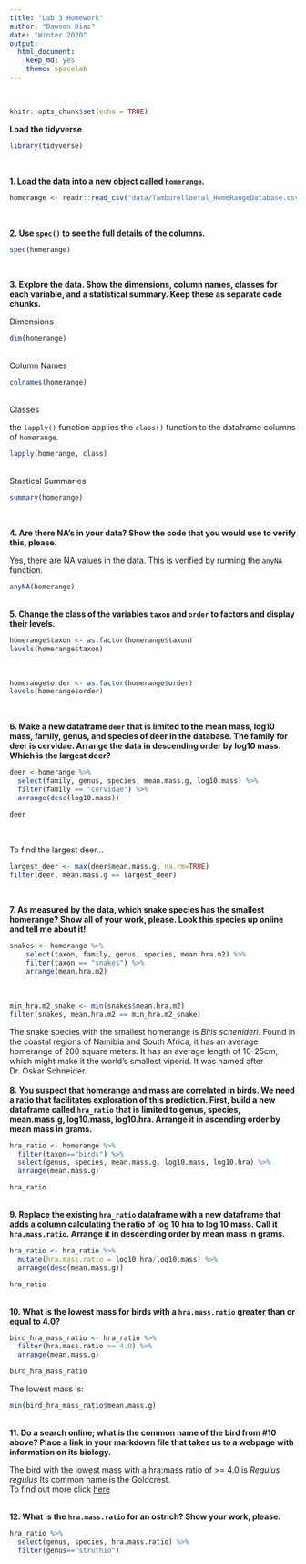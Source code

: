 ```yaml
---
title: "Lab 3 Homework"
author: "Dawson Diaz"
date: "Winter 2020"
output:
  html_document: 
    keep_md: yes
    theme: spacelab
---
```

<br>
```r
knitr::opts_chunk$set(echo = TRUE)
```


**Load the tidyverse**

```r
library(tidyverse)
```

<br>

**1. Load the data into a new object called `homerange`.**  

```r
homerange <- readr::read_csv("data/Tamburelloetal_HomeRangeDatabase.csv")
```

<br>

**2. Use `spec()` to see the full details of the columns.**

```r
spec(homerange)
```

<br>

**3. Explore the data. Show the dimensions, column names, classes for each variable, and a statistical summary. Keep these as separate code chunks. **

Dimensions
```r
dim(homerange)
```
<br>
Column Names
```r
colnames(homerange)
```
<br>
Classes

the  `lapply()` function applies the `class()` function to the dataframe columns of `homerange`.
```r
lapply(homerange, class)
```
<br>
Stastical Summaries
```r
summary(homerange)
```

<br>

**4. Are there NA's in your data? Show the code that you would use to verify this, please.**

Yes, there are NA values in the data. This is verified by running the `anyNA` function.
```r
anyNA(homerange)
```

<br>
**5. Change the class of the variables `taxon` and `order` to factors and display their levels.**

```r
homerange$taxon <- as.factor(homerange$taxon)
levels(homerange$taxon)
```

<br>

```r
homerange$order <- as.factor(homerange$order)
levels(homerange$order)
```

<br>


**6. Make a new dataframe `deer` that is limited to the mean mass, log10 mass, family, genus, and species of deer in the database. The family for deer is cervidae. Arrange the data in descending order by log10 mass. Which is the largest deer?** 

```r
deer <-homerange %>%
  select(family, genus, species, mean.mass.g, log10.mass) %>% 
  filter(family == "cervidae") %>% 
  arrange(desc(log10.mass))
```

```r
deer
```

<br>

To find the largest deer...
```r
largest_deer <- max(deer$mean.mass.g, na.rm=TRUE)
filter(deer, mean.mass.g == largest_deer)
```

<br>

**7. As measured by the data, which snake species has the smallest homerange? Show all of your work, please. Look this species up online and tell me about it!**  

```r
snakes <- homerange %>% 
    select(taxon, family, genus, species, mean.hra.m2) %>% 
    filter(taxon == "snakes") %>% 
    arrange(mean.hra.m2)
```
<br>
```r
min_hra.m2_snake <- min(snakes$mean.hra.m2)
filter(snakes, mean.hra.m2 == min_hra.m2_snake)
```
The snake species with the smallest homerange is *Bitis schenideri*. Found in the coastal regions of Namibia and South Africa, it has an average homerange of 200 square meters. It has an average length of 10-25cm, which might make it the world's smallest viperid. It was named after Dr. Oskar Schneider.
<br><br>
**8. You suspect that homerange and mass are correlated in birds. We need a ratio that facilitates exploration of this prediction. First, build a new dataframe called `hra_ratio` that is limited to genus, species, mean.mass.g, log10.mass, log10.hra. Arrange it in ascending order by mean mass in grams.**

```r
hra_ratio <- homerange %>% 
  filter(taxon=="birds") %>% 
  select(genus, species, mean.mass.g, log10.mass, log10.hra) %>% 
  arrange(mean.mass.g)
```

```r
hra_ratio
```


<br>
**9. Replace the existing `hra_ratio` dataframe with a new dataframe that adds a column calculating the ratio of log 10 hra to log 10 mass. Call it `hra.mass.ratio`. Arrange it in descending order by mean mass in grams.** 


```r
hra_ratio <- hra_ratio %>%
  mutate(hra.mass.ratio = log10.hra/log10.mass) %>% 
  arrange(desc(mean.mass.g))
```


```r
hra_ratio
```


<br>
**10. What is the lowest mass for birds with a `hra.mass.ratio` greater than or equal to 4.0?**

```r
bird_hra_mass_ratio <- hra_ratio %>% 
  filter(hra.mass.ratio >= 4.0) %>% 
  arrange(mean.mass.g)
```

```r
bird_hra_mass_ratio
```


The lowest mass is:
```r
min(bird_hra_mass_ratio$mean.mass.g)
```


<br>
**11. Do a search online; what is the common name of the bird from #10 above? Place a link in your markdown file that takes us to a webpage with information on its biology.**  


The bird with the lowest mass with a hra:mass ratio of >= 4.0 is *Regulus regulus* Its common name is the Goldcrest.<br> 
To find out more click [here](https://avibase.bsc-eoc.org/species.jsp?avibaseid=A7CC62D6BD333F25)


<br>
**12. What is the `hra.mass.ratio` for an ostrich? Show your work, please.**  


```r
hra_ratio %>% 
  select(genus, species, hra.mass.ratio) %>% 
  filter(genus=="struthio")
```



<br><br><br> 